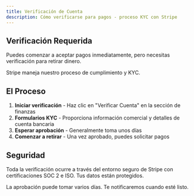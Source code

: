 ```yaml
---
title: Verificación de Cuenta
description: Cómo verificarse para pagos - proceso KYC con Stripe
---
```



## Verificación Requerida

Puedes comenzar a aceptar pagos inmediatamente, pero necesitas verificación para retirar dinero.

<Callout type="info">
Stripe maneja nuestro proceso de cumplimiento y KYC.
</Callout>

## El Proceso

1. **Iniciar verificación** - Haz clic en "Verificar Cuenta" en la sección de finanzas
2. **Formularios KYC** - Proporciona información comercial y detalles de cuenta bancaria  
3. **Esperar aprobación** - Generalmente toma unos días
4. **Comenzar a retirar** - Una vez aprobado, puedes solicitar pagos

## Seguridad

Toda la verificación ocurre a través del entorno seguro de Stripe con certificaciones SOC 2 e ISO. Tus datos están protegidos.

<Callout type="warning">
La aprobación puede tomar varios días. Te notificaremos cuando esté listo.
</Callout>
